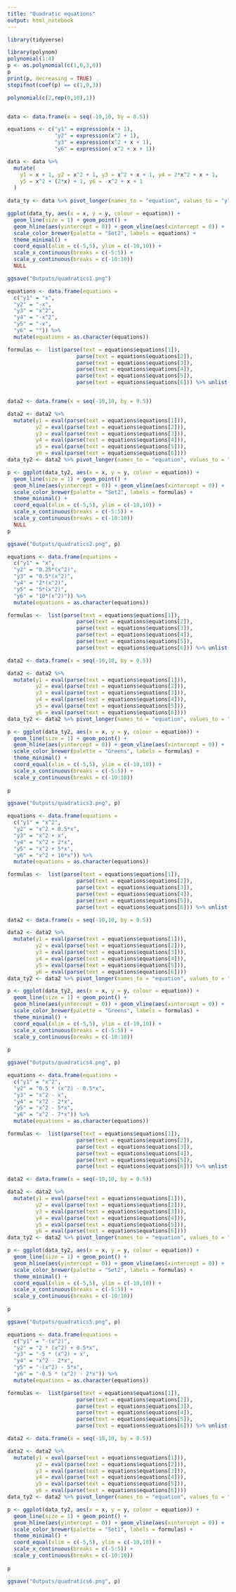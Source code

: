 ```yaml
---
title: "Quadratic equations"
output: html_notebook
---
```



```r
library(tidyverse)
```

```r
library(polynom)
polynomial(1:4)
p <- as.polynomial(c(1,0,3,0))
p
print(p, decreasing = TRUE)
stopifnot(coef(p) == c(1,0,3))

polynomial(c(2,rep(0,10),1))



```



```r
data <- data.frame(x = seq(-10,10, by = 0.5))

equations <- c("y1" = expression(x + 1), 
               "y2" = expression(x^2 + 1), 
               "y3" = expression(x^2 + x + 1), 
               "y6" = expression(-x^2 + x + 1))

data <- data %>% 
  mutate(
    y1 = x + 1, y2 = x^2 + 1, y3 = x^2 + x + 1, y4 = 2*x^2 + x + 1, 
    y5 = x^2 + (2*x) + 1, y6 = -x^2 + x + 1
  )
 
data_ty <- data %>% pivot_longer(names_to = "equation", values_to = "y", -x) 
```

```r
ggplot(data_ty, aes(x = x, y = y, colour = equation)) +
  geom_line(size = 1) + geom_point() +
  geom_hline(aes(yintercept = 0)) + geom_vline(aes(xintercept = 0)) +
  scale_color_brewer(palette = "Set2", labels = equations) +
  theme_minimal() +
  coord_equal(xlim = c(-5,5), ylim = c(-10,10)) +
  scale_x_continuous(breaks = c(-5:5)) +
  scale_y_continuous(breaks = c(-10:10)) 
  NULL

ggsave("Outputs/quadratics1.png")
```

```r
equations <- data.frame(equations =
  c("y1" = "x", 
  "y2" = "-x", 
  "y3" = "x^2", 
  "y4" = "-x^2",
  "y5" = "-x",
  "y6" = "")) %>% 
  mutate(equations = as.character(equations)) 

formulas <-  list(parse(text = equations$equations[1]),
                      parse(text = equations$equations[2]),
                      parse(text = equations$equations[3]),
                      parse(text = equations$equations[4]),
                      parse(text = equations$equations[5]),
                      parse(text = equations$equations[6])) %>% unlist(recursive = T) %>% c()


data2 <- data.frame(x = seq(-10,10, by = 0.5))

data2 <- data2 %>% 
  mutate(y1 = eval(parse(text = equations$equations[1])),
         y2 = eval(parse(text = equations$equations[2])),
         y3 = eval(parse(text = equations$equations[3])),
         y4 = eval(parse(text = equations$equations[4])),
         y5 = eval(parse(text = equations$equations[5])), 
         y6 = eval(parse(text = equations$equations[6])))
data_ty2 <- data2 %>% pivot_longer(names_to = "equation", values_to = "y", -x) 

p <- ggplot(data_ty2, aes(x = x, y = y, colour = equation)) +
  geom_line(size = 1) + geom_point() +
  geom_hline(aes(yintercept = 0)) + geom_vline(aes(xintercept = 0)) +
  scale_color_brewer(palette = "Set2", labels = formulas) +
  theme_minimal() +
  coord_equal(xlim = c(-5,5), ylim = c(-10,10)) +
  scale_x_continuous(breaks = c(-5:5)) +
  scale_y_continuous(breaks = c(-10:10)) 
  NULL
p

ggsave("Outputs/quadratics2.png", p)
```


```r
equations <- data.frame(equations =
  c("y1" = "x", 
  "y2" = "0.25*(x^2)", 
  "y3" = "0.5*(x^2)", 
  "y4" = "2*(x^2)",
  "y5" = "5*(x^2)",
  "y6" = "10*(x^2)")) %>% 
  mutate(equations = as.character(equations)) 

formulas <-  list(parse(text = equations$equations[1]),
                      parse(text = equations$equations[2]),
                      parse(text = equations$equations[3]),
                      parse(text = equations$equations[4]),
                      parse(text = equations$equations[5]),
                      parse(text = equations$equations[6])) %>% unlist(recursive = T) %>% c()

data2 <- data.frame(x = seq(-10,10, by = 0.5))

data2 <- data2 %>% 
  mutate(y1 = eval(parse(text = equations$equations[1])),
         y2 = eval(parse(text = equations$equations[2])),
         y3 = eval(parse(text = equations$equations[3])),
         y4 = eval(parse(text = equations$equations[4])),
         y5 = eval(parse(text = equations$equations[5])), 
         y6 = eval(parse(text = equations$equations[6])))
data_ty2 <- data2 %>% pivot_longer(names_to = "equation", values_to = "y", -x) 

p <- ggplot(data_ty2, aes(x = x, y = y, colour = equation)) +
  geom_line(size = 1) + geom_point() +
  geom_hline(aes(yintercept = 0)) + geom_vline(aes(xintercept = 0)) +
  scale_color_brewer(palette = "Greens", labels = formulas) +
  theme_minimal() +
  coord_equal(xlim = c(-5,5), ylim = c(-10,10)) +
  scale_x_continuous(breaks = c(-5:5)) +
  scale_y_continuous(breaks = c(-10:10)) 
  
p

ggsave("Outputs/quadratics3.png", p)
```


```r
equations <- data.frame(equations =
  c("y1" = "x^2", 
  "y2" = "x^2 + 0.5*x", 
  "y3" = "x^2 + x", 
  "y4" = "x^2 + 2*x",
  "y5" = "x^2 + 5*x",
  "y6" = "x^2 + 10*x")) %>% 
  mutate(equations = as.character(equations)) 

formulas <-  list(parse(text = equations$equations[1]),
                      parse(text = equations$equations[2]),
                      parse(text = equations$equations[3]),
                      parse(text = equations$equations[4]),
                      parse(text = equations$equations[5]),
                      parse(text = equations$equations[6])) %>% unlist(recursive = T) %>% c()

data2 <- data.frame(x = seq(-10,10, by = 0.5))

data2 <- data2 %>% 
  mutate(y1 = eval(parse(text = equations$equations[1])),
         y2 = eval(parse(text = equations$equations[2])),
         y3 = eval(parse(text = equations$equations[3])),
         y4 = eval(parse(text = equations$equations[4])),
         y5 = eval(parse(text = equations$equations[5])), 
         y6 = eval(parse(text = equations$equations[6])))
data_ty2 <- data2 %>% pivot_longer(names_to = "equation", values_to = "y", -x) 

p <- ggplot(data_ty2, aes(x = x, y = y, colour = equation)) +
  geom_line(size = 1) + geom_point() +
  geom_hline(aes(yintercept = 0)) + geom_vline(aes(xintercept = 0)) +
  scale_color_brewer(palette = "Greens", labels = formulas) +
  theme_minimal() +
  coord_equal(xlim = c(-5,5), ylim = c(-10,10)) +
  scale_x_continuous(breaks = c(-5:5)) +
  scale_y_continuous(breaks = c(-10:10)) 
  
p

ggsave("Outputs/quadratics4.png", p)
```


```r
equations <- data.frame(equations =
  c("y1" = "x^2", 
  "y2" = "0.5 * (x^2) - 0.5*x", 
  "y3" = "x^2 - x", 
  "y4" = "x^2 - 2*x",
  "y5" = "x^2 - 5*x",
  "y6" = "x^2 - 7*x")) %>% 
  mutate(equations = as.character(equations)) 

formulas <-  list(parse(text = equations$equations[1]),
                      parse(text = equations$equations[2]),
                      parse(text = equations$equations[3]),
                      parse(text = equations$equations[4]),
                      parse(text = equations$equations[5]),
                      parse(text = equations$equations[6])) %>% unlist(recursive = T) %>% c()

data2 <- data.frame(x = seq(-10,10, by = 0.5))

data2 <- data2 %>% 
  mutate(y1 = eval(parse(text = equations$equations[1])),
         y2 = eval(parse(text = equations$equations[2])),
         y3 = eval(parse(text = equations$equations[3])),
         y4 = eval(parse(text = equations$equations[4])),
         y5 = eval(parse(text = equations$equations[5])), 
         y6 = eval(parse(text = equations$equations[6])))
data_ty2 <- data2 %>% pivot_longer(names_to = "equation", values_to = "y", -x) 

p <- ggplot(data_ty2, aes(x = x, y = y, colour = equation)) +
  geom_line(size = 1) + geom_point() +
  geom_hline(aes(yintercept = 0)) + geom_vline(aes(xintercept = 0)) +
  scale_color_brewer(palette = "Set2", labels = formulas) +
  theme_minimal() +
  coord_equal(xlim = c(-5,5), ylim = c(-10,10)) +
  scale_x_continuous(breaks = c(-5:5)) +
  scale_y_continuous(breaks = c(-10:10)) 
  
p

ggsave("Outputs/quadratics5.png", p)
```


```r
equations <- data.frame(equations =
  c("y1" = "-(x^2)", 
  "y2" = "2 * (x^2) + 0.5*x", 
  "y3" = "-5 * (x^2) + x", 
  "y4" = "x^2 - 2*x",
  "y5" = "-(x^2) - 5*x",
  "y6" = "-0.5 * (x^2) - 2*x")) %>% 
  mutate(equations = as.character(equations)) 

formulas <-  list(parse(text = equations$equations[1]),
                      parse(text = equations$equations[2]),
                      parse(text = equations$equations[3]),
                      parse(text = equations$equations[4]),
                      parse(text = equations$equations[5]),
                      parse(text = equations$equations[6])) %>% unlist(recursive = T) %>% c()

data2 <- data.frame(x = seq(-10,10, by = 0.5))

data2 <- data2 %>% 
  mutate(y1 = eval(parse(text = equations$equations[1])),
         y2 = eval(parse(text = equations$equations[2])),
         y3 = eval(parse(text = equations$equations[3])),
         y4 = eval(parse(text = equations$equations[4])),
         y5 = eval(parse(text = equations$equations[5])), 
         y6 = eval(parse(text = equations$equations[6])))
data_ty2 <- data2 %>% pivot_longer(names_to = "equation", values_to = "y", -x) 

p <- ggplot(data_ty2, aes(x = x, y = y, colour = equation)) +
  geom_line(size = 1) + geom_point() +
  geom_hline(aes(yintercept = 0)) + geom_vline(aes(xintercept = 0)) +
  scale_color_brewer(palette = "Set1", labels = formulas) +
  theme_minimal() +
  coord_equal(xlim = c(-5,5), ylim = c(-10,10)) +
  scale_x_continuous(breaks = c(-5:5)) +
  scale_y_continuous(breaks = c(-10:10)) 
  
p

ggsave("Outputs/quadratics6.png", p)
```







